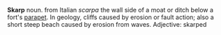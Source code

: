 '''Skarp''' noun. from Italian <i>scarpa</i> the wall side of a moat or ditch below a fort's [[parapet]]. In geology, cliffs caused by erosion or fault action; also a short steep beach caused by erosion from waves.
Adjective: skarped